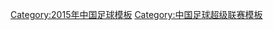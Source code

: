 {{Navbox
|name = 2015年中国足球超级联赛最佳阵容
|title = [[2015年中国足球超级联赛]]最佳阵容
|listclass = hlist
|titlestyle = background: gold;
|list1 = 
* 守门员: [[曾诚]]
* 后卫: [[张琳芃]]
* 后卫: [[金英權]]
* 后卫: [[冯潇霆]]
* 后卫: [[徐云龙]]
* 中场: [[郑智]]
* 中场: [[黄博文]]
* 中场: [[吴曦 (足球运动员)|吴曦]]
* 中场: [[达里奥·孔卡]]
* 前锋: [[里卡多·高拉特|高拉特]]
* 前锋: [[武磊]]}}
<noinclude>
[[Category:2015年中国足球模板]] 
[[Category:中国足球超级联赛模板‎]] 

</noinclude>